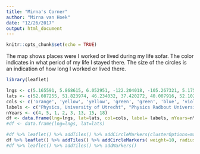 ```yaml
---
title: "Mirna's Corner"
author: "Mirna van Hoek"
date: "12/26/2017"
output: html_document
---
```


```r
knitr::opts_chunk$set(echo = TRUE)
```

The map shows places were I worked or lived during my life sofar. 
The color indicates in what period of my life I stayed there. 
The size of the circles is an indication of how long I worked or lived there.

```r
library(leaflet)
```

```r
lngs <- c(5.165591, 5.868615, 6.052951, -122.204018, -105.267321, 5.175027, 4.959189, 4.765613)
lats <- c(52.087255, 51.823974, 46.234032, 37.420272, 40.007916, 52.102721, 52.338992, 52.954313)
cols <- c('orange', 'yellow', 'yellow', 'green', 'green', 'blue', 'violet','red')
labels <- c("Physics, University of Utrecht", "Physics Radbout University Nijmegen", "CERN", "SLAC National Accelerator Laboratortory", "Physics University of Colorado Boulder", "KNMI (Royal Dutch Meteological Institute)", "Home town", "Birth place")
nYears <- c(4, 5, 1, 2, 3, 13, 15, 18)
df <- data.frame(lng=lngs, lat=lats, col=cols, label= labels, nYears=nYears)
#df <- data.frame(lng=lngs, lat=lats)
```

```r
#df %>% leaflet() %>% addTiles() %>% addCircleMarkers(clusterOptions=markerClusterOptions(), weight=10, radius = sqrt(df$nYears)*10, color = df$col, popup = df$label) %>% addLegend(labels = c("youth", "master", "PhD", "postdoc", "work", "home town"), colors=c('red', 'orange', 'yellow', 'green', 'blue', 'violet'))
df %>% leaflet() %>% addTiles() %>% addCircleMarkers( weight=10, radius = sqrt(df$nYears)*10, color = df$col, popup = df$label) %>% addLegend(labels = c("youth", "master", "PhD", "postdoc", "work", "home"), colors=c('red', 'orange', 'yellow', 'green', 'blue', 'violet'))
#df %>% leaflet() %>% addTiles() %>% addMarkers() 

```
